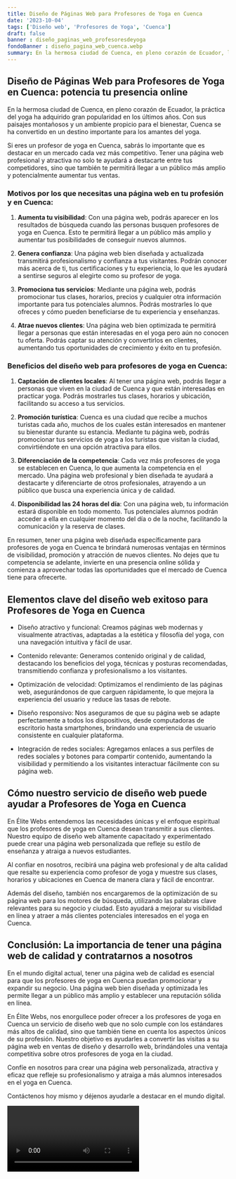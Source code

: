 ```yaml
---
title: Diseño de Páginas Web para Profesores de Yoga en Cuenca
date: '2023-10-04'
tags: ['Diseño web', 'Profesores de Yoga', 'Cuenca']
draft: false
banner : diseño_paginas_web_profesoresdeyoga
fondoBanner : diseño_pagina_web_cuenca.webp
summary: En la hermosa ciudad de Cuenca, en pleno corazón de Ecuador, la práctica del yoga ha adquirido gran popularidad en los últimos años. Con sus paisajes montañosos y un ambiente propicio para el bienestar, Cuenca se ha convertido en un destino importante para los amantes del yoga. 
---
```


## Diseño de Páginas Web para Profesores de Yoga en Cuenca: potencia tu presencia online

En la hermosa ciudad de Cuenca, en pleno corazón de Ecuador, la práctica del yoga ha adquirido gran popularidad en los últimos años. Con sus paisajes montañosos y un ambiente propicio para el bienestar, Cuenca se ha convertido en un destino importante para los amantes del yoga. 

Si eres un profesor de yoga en Cuenca, sabrás lo importante que es destacar en un mercado cada vez más competitivo. Tener una página web profesional y atractiva no solo te ayudará a destacarte entre tus competidores, sino que también te permitirá llegar a un público más amplio y potencialmente aumentar tus ventas. 

### Motivos por los que necesitas una página web en tu profesión y en Cuenca:

1. **Aumenta tu visibilidad**: Con una página web, podrás aparecer en los resultados de búsqueda cuando las personas busquen profesores de yoga en Cuenca. Esto te permitirá llegar a un público más amplio y aumentar tus posibilidades de conseguir nuevos alumnos.

2. **Genera confianza**: Una página web bien diseñada y actualizada transmitirá profesionalismo y confianza a tus visitantes. Podrán conocer más acerca de ti, tus certificaciones y tu experiencia, lo que les ayudará a sentirse seguros al elegirte como su profesor de yoga.

3. **Promociona tus servicios**: Mediante una página web, podrás promocionar tus clases, horarios, precios y cualquier otra información importante para tus potenciales alumnos. Podrás mostrarles lo que ofreces y cómo pueden beneficiarse de tu experiencia y enseñanzas.

4. **Atrae nuevos clientes**: Una página web bien optimizada te permitirá llegar a personas que están interesadas en el yoga pero aún no conocen tu oferta. Podrás captar su atención y convertirlos en clientes, aumentando tus oportunidades de crecimiento y éxito en tu profesión.

### Beneficios del diseño web para profesores de yoga en Cuenca:

1. **Captación de clientes locales**: Al tener una página web, podrás llegar a personas que viven en la ciudad de Cuenca y que están interesadas en practicar yoga. Podrás mostrarles tus clases, horarios y ubicación, facilitando su acceso a tus servicios.

2. **Promoción turística**: Cuenca es una ciudad que recibe a muchos turistas cada año, muchos de los cuales están interesados en mantener su bienestar durante su estancia. Mediante tu página web, podrás promocionar tus servicios de yoga a los turistas que visitan la ciudad, convirtiéndote en una opción atractiva para ellos.

3. **Diferenciación de la competencia**: Cada vez más profesores de yoga se establecen en Cuenca, lo que aumenta la competencia en el mercado. Una página web profesional y bien diseñada te ayudará a destacarte y diferenciarte de otros profesionales, atrayendo a un público que busca una experiencia única y de calidad.

4. **Disponibilidad las 24 horas del día**: Con una página web, tu información estará disponible en todo momento. Tus potenciales alumnos podrán acceder a ella en cualquier momento del día o de la noche, facilitando la comunicación y la reserva de clases.

En resumen, tener una página web diseñada específicamente para profesores de yoga en Cuenca te brindará numerosas ventajas en términos de visibilidad, promoción y atracción de nuevos clientes. No dejes que tu competencia se adelante, invierte en una presencia online sólida y comienza a aprovechar todas las oportunidades que el mercado de Cuenca tiene para ofrecerte.

<GifSeo />

<Cta />

## Elementos clave del diseño web exitoso para Profesores de Yoga en Cuenca

- Diseño atractivo y funcional: Creamos páginas web modernas y visualmente atractivas, adaptadas a la estética y filosofía del yoga, con una navegación intuitiva y fácil de usar.

- Contenido relevante: Generamos contenido original y de calidad, destacando los beneficios del yoga, técnicas y posturas recomendadas, transmitiendo confianza y profesionalismo a los visitantes.

- Optimización de velocidad: Optimizamos el rendimiento de las páginas web, asegurándonos de que carguen rápidamente, lo que mejora la experiencia del usuario y reduce las tasas de rebote.

- Diseño responsivo: Nos aseguramos de que su página web se adapte perfectamente a todos los dispositivos, desde computadoras de escritorio hasta smartphones, brindando una experiencia de usuario consistente en cualquier plataforma.

- Integración de redes sociales: Agregamos enlaces a sus perfiles de redes sociales y botones para compartir contenido, aumentando la visibilidad y permitiendo a los visitantes interactuar fácilmente con su página web.

## Cómo nuestro servicio de diseño web puede ayudar a Profesores de Yoga en Cuenca

En Élite Webs entendemos las necesidades únicas y el enfoque espiritual que los profesores de yoga en Cuenca desean transmitir a sus clientes. Nuestro equipo de diseño web altamente capacitado y experimentado puede crear una página web personalizada que refleje su estilo de enseñanza y atraiga a nuevos estudiantes.

Al confiar en nosotros, recibirá una página web profesional y de alta calidad que resalte su experiencia como profesor de yoga y muestre sus clases, horarios y ubicaciones en Cuenca de manera clara y fácil de encontrar.

Además del diseño, también nos encargaremos de la optimización de su página web para los motores de búsqueda, utilizando las palabras clave relevantes para su negocio y ciudad. Esto ayudará a mejorar su visibilidad en línea y atraer a más clientes potenciales interesados en el yoga en Cuenca.

## Conclusión: La importancia de tener una página web de calidad y contratarnos a nosotros

En el mundo digital actual, tener una página web de calidad es esencial para que los profesores de yoga en Cuenca puedan promocionar y expandir su negocio. Una página web bien diseñada y optimizada les permite llegar a un público más amplio y establecer una reputación sólida en línea.

En Élite Webs, nos enorgullece poder ofrecer a los profesores de yoga en Cuenca un servicio de diseño web que no solo cumple con los estándares más altos de calidad, sino que también tiene en cuenta los aspectos únicos de su profesión. Nuestro objetivo es ayudarles a convertir las visitas a su página web en ventas de diseño y desarrollo web, brindándoles una ventaja competitiva sobre otros profesores de yoga en la ciudad.

Confíe en nosotros para crear una página web personalizada, atractiva y eficaz que refleje su profesionalismo y atraiga a más alumnos interesados en el yoga en Cuenca.

Contáctenos hoy mismo y déjenos ayudarle a destacar en el mundo digital.

<Video />

<CtaBot job='Profesores de Yoga' city='Cuenca'/>

<Gmaps query='Cuenca+españa+maps' />